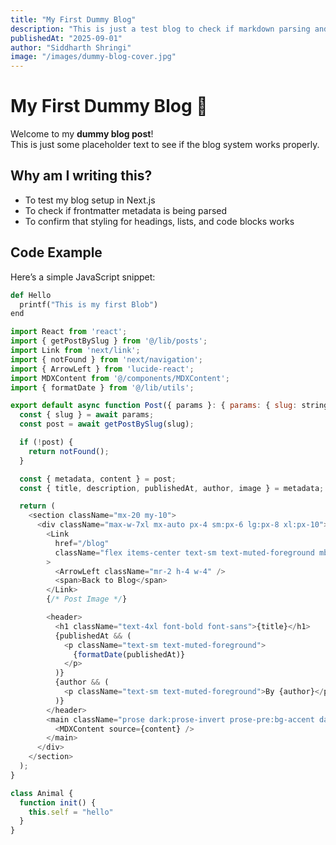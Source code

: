 ```yaml
---
title: "My First Dummy Blog"
description: "This is just a test blog to check if markdown parsing and frontmatter work correctly."
publishedAt: "2025-09-01"
author: "Siddharth Shringi"
image: "/images/dummy-blog-cover.jpg"
---
```


# My First Dummy Blog 🚀

Welcome to my **dummy blog post**!  
This is just some placeholder text to see if the blog system works properly.  

## Why am I writing this?

- To test my blog setup in Next.js  
- To check if frontmatter metadata is being parsed  
- To confirm that styling for headings, lists, and code blocks works  

## Code Example

Here’s a simple JavaScript snippet:

```python
def Hello
  printf("This is my first Blob")
end
```


```js
import React from 'react';
import { getPostBySlug } from '@/lib/posts';
import Link from 'next/link';
import { notFound } from 'next/navigation';
import { ArrowLeft } from 'lucide-react';
import MDXContent from '@/components/MDXContent';
import { formatDate } from '@/lib/utils';

export default async function Post({ params }: { params: { slug: string } }) {
  const { slug } = await params;
  const post = await getPostBySlug(slug);

  if (!post) {
    return notFound();
  }

  const { metadata, content } = post;
  const { title, description, publishedAt, author, image } = metadata;

  return (
    <section className="mx-20 my-10">
      <div className="max-w-7xl mx-auto px-4 sm:px-6 lg:px-8 xl:px-10">
        <Link
          href="/blog"
          className="flex items-center text-sm text-muted-foreground mb-4"
        >
          <ArrowLeft className="mr-2 h-4 w-4" />
          <span>Back to Blog</span>
        </Link>
        {/* Post Image */}

        <header>
          <h1 className="text-4xl font-bold font-sans">{title}</h1>
          {publishedAt && (
            <p className="text-sm text-muted-foreground">
              {formatDate(publishedAt)}
            </p>
          )}
          {author && (
            <p className="text-sm text-muted-foreground">By {author}</p>
          )}
        </header>
        <main className="prose dark:prose-invert prose-pre:bg-accent dark:prose-pre:bg-accent mt-16">
          <MDXContent source={content} />
        </main>
      </div>
    </section>
  );
}
```


```js
class Animal {
  function init() {
    this.self = "hello"
  }
}

```


